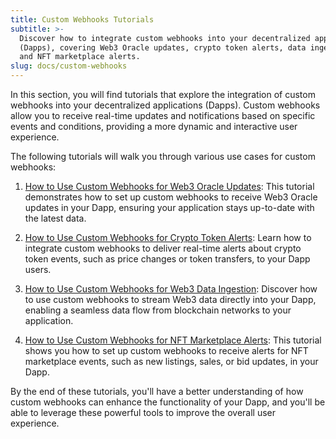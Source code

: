 ```yaml
---
title: Custom Webhooks Tutorials
subtitle: >-
  Discover how to integrate custom webhooks into your decentralized applications
  (Dapps), covering Web3 Oracle updates, crypto token alerts, data ingestion,
  and NFT marketplace alerts.
slug: docs/custom-webhooks
---
```



In this section, you will find tutorials that explore the integration of custom webhooks into your decentralized applications (Dapps). Custom webhooks allow you to receive real-time updates and notifications based on specific events and conditions, providing a more dynamic and interactive user experience.

The following tutorials will walk you through various use cases for custom webhooks:

1. [How to Use Custom Webhooks for Web3 Oracle Updates](/docs/how-to-use-custom-webhooks-for-web3-oracle-updates): This tutorial demonstrates how to set up custom webhooks to receive Web3 Oracle updates in your Dapp, ensuring your application stays up-to-date with the latest data.

2. [How to Use Custom Webhooks for Crypto Token Alerts](/docs/how-to-use-custom-webhooks-for-crypto-token-alerts): Learn how to integrate custom webhooks to deliver real-time alerts about crypto token events, such as price changes or token transfers, to your Dapp users.

3. [How to Use Custom Webhooks for Web3 Data Ingestion](/docs/how-to-use-custom-webhooks-for-web3-data-ingestion): Discover how to use custom webhooks to stream Web3 data directly into your Dapp, enabling a seamless data flow from blockchain networks to your application.

4. [How to Use Custom Webhooks for NFT Marketplace Alerts](/docs/how-to-use-custom-webhooks-for-nft-marketplace-alerts): This tutorial shows you how to set up custom webhooks to receive alerts for NFT marketplace events, such as new listings, sales, or bid updates, in your Dapp.

By the end of these tutorials, you'll have a better understanding of how custom webhooks can enhance the functionality of your Dapp, and you'll be able to leverage these powerful tools to improve the overall user experience.
